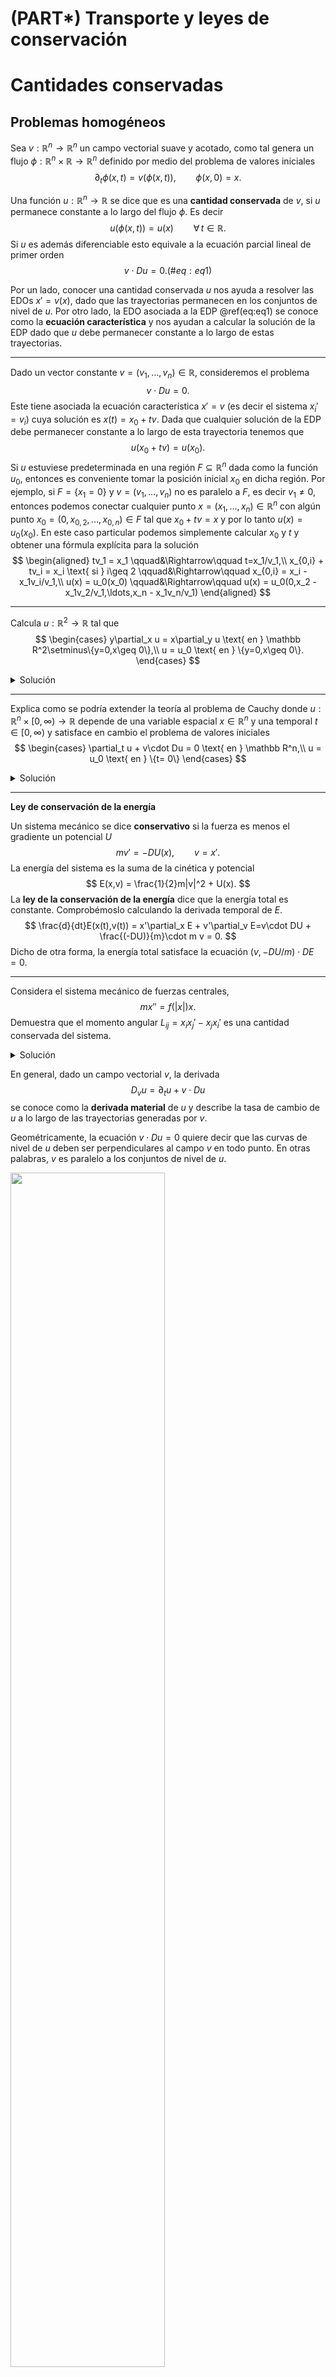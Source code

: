 # (PART\*) Transporte y leyes de conservación {-}

# Cantidades conservadas

## Problemas homogéneos

Sea $v:\mathbb R^n\to \mathbb R^n$ un campo vectorial suave y acotado, como tal genera un flujo $\phi:\mathbb R^n\times\mathbb R\to \mathbb R^n$ definido por medio del problema de valores iniciales
$$
\partial_t\phi(x,t) = v(\phi(x,t)), \qquad \phi(x,0)=x.
$$

Una función $u:\mathbb R^n\to \mathbb R$ se dice que es una **cantidad conservada** de $v$, si $u$ permanece constante a lo largo del flujo $\phi$. Es decir
$$
u(\phi(x,t)) = u(x) \qquad \forall \, t\in\mathbb R.
$$
Si $u$ es además diferenciable esto equivale a la ecuación parcial lineal de primer orden
$$
v \cdot Du = 0.
(\#eq:eq1)
$$

Por un lado, conocer una cantidad conservada $u$ nos ayuda a resolver las EDOs $x'=v(x)$, dado que las trayectorias permanecen en los conjuntos de nivel de $u$. Por otro lado, la EDO asociada a la EDP \@ref(eq:eq1) se conoce como la **ecuación característica** y nos ayudan a calcular la solución de la EDP dado que $u$ debe permanecer constante a lo largo de estas trayectorias.

---

:::{.example}
Dado un vector constante $v = (v_1,\ldots,v_n)\in \mathbb R$, consideremos el problema
$$
v\cdot Du = 0.
$$
Este tiene asociada la ecuación característica $x'=v$ (es decir el sistema $x_i'=v_i$) cuya solución es $x(t)=x_0+tv$. Dada que cualquier solución de la EDP debe permanecer constante a lo largo de esta trayectoria tenemos que
$$
u(x_0+tv) = u(x_0).
$$
Si $u$ estuviese predeterminada en una región $F\subseteq \mathbb R^n$ dada como la función $u_0$, entonces es conveniente tomar la posición inicial $x_0$ en dicha región. Por ejemplo, si $F = \{x_1=0\}$ y $v=(v_1,\ldots,v_n)$ no es paralelo a $F$, es decir $v_1\neq0$, entonces podemos conectar cualquier punto $x=(x_1,\ldots,x_n)\in\mathbb R^n$ con algún punto $x_0=(0,x_{0,2},\ldots,x_{0,n})\in F$ tal que $x_0+tv = x$ y por lo tanto $u(x) = u_0(x_0)$. En este caso particular podemos simplemente calcular $x_0$ y $t$ y obtener una fórmula explícita para la solución
$$
\begin{aligned}
tv_1 = x_1 \qquad&\Rightarrow\qquad t=x_1/v_1,\\
x_{0,i} + tv_i = x_i \text{ si } i\geq 2 \qquad&\Rightarrow\qquad x_{0,i} = x_i - x_1v_i/v_1,\\ 
u(x) = u_0(x_0) \qquad&\Rightarrow\qquad u(x) = u_0(0,x_2 - x_1v_2/v_1,\ldots,x_n - x_1v_n/v_1)
\end{aligned}
$$
:::

---

:::{.exercise}
Calcula $u:\mathbb R^2\to \mathbb R$ tal que
$$
\begin{cases}
y\partial_x u = x\partial_y u \text{ en } \mathbb R^2\setminus\{y=0,x\geq 0\},\\
u = u_0 \text{ en } \{y=0,x\geq 0\}.
\end{cases}
$$
:::

<details>
<summary>Solución</summary>
**EDO característica**
$$
x'=y, \qquad y'=-x
$$

**Flujo característico**
$$
x(t) = x_0 \cos t + y_0 \sin t, \qquad y(t) = - x_0 \sin t + y_0\cos t
$$

**Condición de borde:** $t=0$, $y_0=0$, y $x_0>0$
$$
u(x_0 \cos t + y_0 \sin t,- x_0 \sin t + y_0\cos t) = u_0(x_0)
$$

**Invertimos:** $(x,y)=x_0 \cos t + y_0 \sin t,- x_0 \sin t + y_0\cos t$ tal que en $t=0$, $x_0 \cos t + y_0 \sin t,- x_0 \sin t + y_0\cos t = (x_0,0) \in \{y=0,x\geq 0\}$. Por lo tanto $x_0=\sqrt{x^2+y^2}$, $y_0=0$, y
$$
u(x,y) = u_0(\sqrt{x^2+y^2})
$$
</details>

---

:::{.exercise}
Explica como se podría extender la teoría al problema de Cauchy donde $u:\mathbb R^n\times[0,\infty)\to \mathbb R$ depende de una variable espacial $x\in\mathbb R^n$ y una temporal $t\in[0,\infty)$ y satisface en cambio el problema de valores iniciales
$$
\begin{cases}
\partial_t u + v\cdot Du = 0 \text{ en } \mathbb R^n,\\
u = u_0 \text{ en } \{t= 0\}
\end{cases}
$$
:::

<details>
<summary>Solución</summary>
Consideramos a $t=x_0$ como una variable adicional, es decir tomamos el espacio de fase extendido. Por lo tanto
$$
\partial_t u + v\cdot Du = (1,v)\cdot(\partial_t u,Du) = (1,v)D_{x_0,x_1,\ldots,x_n}u.
$$
</details>

---

:::{.example}
**Ley de conservación de la energía**

Un sistema mecánico se dice **conservativo** si la fuerza es menos el gradiente un potencial $U$
$$
mv' = -DU(x), \qquad v=x'.
$$
La energía del sistema es la suma de la cinética y potencial
$$
E(x,v) = \frac{1}{2}m|v|^2 + U(x).
$$
La **ley de la conservación de la energía** dice que la energía total es constante. Comprobémoslo calculando la derivada temporal de $E$.
$$
\frac{d}{dt}E(x(t),v(t)) = x'\partial_x E + v'\partial_v E=v\cdot DU + \frac{(-DU)}{m}\cdot m v = 0.
$$
Dicho de otra forma, la energía total satisface la ecuación $(v,-DU/m)\cdot DE=0$.
:::

---

:::{.exercise}
Considera el sistema mecánico de fuerzas centrales,
$$
mx'' = f(|x|)x.
$$
Demuestra que el momento angular $L_{ij} = x_ix_j'-x_jx_i'$ es una cantidad conservada del sistema.
:::

<details>
<summary>Solución</summary>
Sea $v_i=x_i'$. Tenemos así $L_{ij} = x_iv_j-x_jv_i$ y el sistema de primer orden
$$
x'=v, \qquad v'=\frac{1}{m}f(|x|)x.
$$
Basta ver entonces que la siguiente derivada se anula
$$
\begin{aligned}
(v,\frac{1}{m}f(|x|)x)\cdot (D_xL_{ij},D_vL_{ij}) &= \sum_{k=1}^n v_k\partial_{x_k}L_{ij}+\frac{1}{m}f_k(|x|)x_k\partial_{v_k}L_{ij},\\
&= v_iv_j-v_jv_i + \frac{1}{m}f_i(|x|)(x_ix_j-x_jx_i),\\
&= 0.
\end{aligned}
$$
</details>

En general, dado un campo vectorial $v$, la derivada
$$
D_vu = \partial_tu+ v \cdot Du
$$
se conoce como la **derivada material** de $u$ y describe la tasa de cambio de $u$ a lo largo de las trayectorias generadas por $v$.

Geométricamente, la ecuación $v\cdot Du=0$ quiere decir que las curvas de nivel de $u$ deben ser perpendiculares al campo $v$ en todo punto. En otras palabras, $v$ es paralelo a los conjuntos de nivel de $u$.

![](conj_nivel_perp.png){width=70%}

### El teorema de Frobenius

Podemos también considerar sistemas de ecuaciones homogéneas de primer orden. Es decir, dados $k$ campos $v^{(1)},\ldots,v^{(k)}:\mathbb R^n\to\mathbb R^n$, buscamos una función $u:\mathbb R^n$ que satisfaga simultáneamente
$$
v^{(j)}\cdot Du = 0.
$$
Es decir que cada uno de los vectores $v^{(j)}$ son tangentes a los conjuntos de nivel de $u$. Cuando los campos son linealmente independientes, tenemos que estos asocian en cada punto un sub-espacio de dimensión $k$ que estos generan, esto se conoce como una **distribución**. Geométricamente, el sistema de EDPs quiere decir que los planos tangentes de los conjuntos de nivel de $u$ contienen a la distribución dada por los campos $v^{(1)},\ldots,v^{(k)}$.

Si el sistema tiene solución entonces necesariamente se debe cumplir que
$$
[v^{(i)},v^{(j)}] := \sum_{k=1}^n (v^{(i)}\cdot Dv^{(j)}_k-v^{(j)}\cdot Dv^{(i)}_k)e_k \perp Du
$$
Esto implica en particular que (a menos de que $u$ sea constante, lo cual es la solución trivial), $\{v^{(i)}\}_{i=1}^k\cup\{v^{(ij)}\}_{i,j=1}^k$ genera a lo sumo un espacio de dimensión $n-1$.

En general, el [Teorema de Frobenius](https://en.wikipedia.org/wiki/Frobenius_theorem_(differential_topology)) nos permite dar condiciones necesarias y suficientes para encontrar la solución general del sistema homogéneo.

## Problemas no-homogéneos

Puede darse también el caso de que la función $u$ no sea necesariamente constante a lo largo de las trayectorias de la EDO $x'=v(x)$, pero que sin embargo sus variaciones sean conocidas en función de la posición en la trayectoria.

---

:::{.example}
Si $u(x_0)$ denota el tiempo que tarda la trayectoria que parte de la posición inicial $x_0$ en llegar a un dado conjunto $F$, entonces a lo largo de una solución $z(t) := u(x(t))$ tiene derivada igual a $-1$. Es decir que satisface la ecuación no-homogénea
$$
v\cdot Du = -1.
$$
:::

---

En general podemos aplicar un razonamiento similar a la ecuación no-homogénea
$$
v\cdot Du = f(x).
(\#eq:eq2)
$$
La ecuación característica de \@ref(eq:eq2) sigue siendo $x'=v(x)$, sin embargo $z(t) = u(x(t))$ ahora no es constante a lo largo de una curva característica. En cambio $z$ satisface $z'=f(x)$. Podemos decir así que las ecuaciones características están dadas en verdad por un sistema débilmente acoplado
$$
\begin{cases}
x'= v(x),\\
z' = f(x).
\end{cases}
$$

Se dice que es débilmente acoplado porque por lo menos la ecuación $x'=v(x)$ es independiente de $z$. Para resolver el sistema uno puede comenzar resolviendo el problema para $x$ y luego substituir este resultado en la ecuación para $z$ la cual se puede resolver por medio de una integración
$$
z(t) = z_0 + \int_{0}^t f(x(s))ds.
$$

---

:::{.example}
Consideremos el sistema de ecuaciones
$$
x' = f(x,y),\qquad
y' = g(x,y).
$$
La trayectoria del sistema consiste del lugar geométrico trazado por la solución. La ecuación se dice **exacta** si las trayectorias son el conjunto de nivel de una función $u$, equivalentemente el campo $(f,g)$ debe ser perpendicular a $(\partial_xu,\partial_y u)$. Esto sucede en particular si $(f,g) = (-\partial_y u,\partial_x u)$ lo cual implica $\operatorname{div}((f,g))= \partial_x f+\partial_y g=0$. Esta hipótesis no solamente es necesaria, si no también suficiente ([Poincaré](#ley-de-ciclos)) para encontrar $u$ tal que
$$
g(x,y) = \partial_x u \quad \text{y} \quad -f(x,y) = \partial_y u.
$$

Veamos que efectivamente $u$ es constante a lo largo de las trayectorias
$$
\frac{d}{dt}u(x(t),y(t)) = x'\partial_xu + y'\partial_yu = f(x,y)g(x,y) - g(x,y)f(x,y) = 0.
$$
:::

---

:::{.example}
Un función $f = (u(x,y),v(x,y)):\mathbb{C}\to\mathbb{C}$ es **holomorfa** si satisface las **ecuaciones de Cauchy-Riemann**
$$
\partial_x u = \partial_y v, \qquad \partial_y u = - \partial_x v.
$$
Estas implican que $u$ y $v$ son funciones armónicas
$$
(\partial_x^2+\partial_y^2)u=(\partial_x^2+\partial_y^2)v=0,
$$
y adicionalmente sus conjuntos de nivel son ortogonales entre si. Sus gradientes son exactamente rotaciones de 90 grados uno del otro.

Dada una función armónica $u:\mathbb{C}\to\mathbb R$, es posible construir una función armónica $v$ tal que $Dv = (-\partial_y u,\partial_x u)$. Estas se conocen como los conjugados armónico de $u$. Cualesquiera dos conjugados de la misma función $u$ difieren por una constante.

Por ejemplo, tomemos la función armónica $u(x,y) = x^2-y^2$. Debemos así resolver $\partial_x v = 2y$ y $\partial_y v=2x$. De la primera ecuación obtenemos $v = 2xy+\varphi(y)$ y por lo tanto $2x=2x+C'(y)$ lo cual implica que $C$ es constante. Concluímos así que $v(x,y) = 2xy+C$ es el conjungado armónico de $u$.
:::

---

:::{.exercise}
Calcula el conjugado armónico de las siguientes funciones:

- $u(x,y) = x^3-3xy^2$,

- $u(x,y) = e^{x}\cos y$,

- $u(x,y) = \ln(x^2+y^2)$.
:::

<details>
<summary>Solución</summary>
</details>

---

---

:::{.exercise}
Calcula el tiempo que se toma la curva $(x(t),y(t))$ que parte de $(x_0,y_0)$ en llegar a $F=\{y=0,x\geq0\}$ si esta se mueve según la ecuación diferencial
$$
x'=-y, \qquad y'=x.
$$
Usa esta información para resolver
$$
y\partial_xu-x\partial_yu=1 \text{ en } \mathbb R^2\setminus F,\\
u=0 \text{ en } F
$$
¿Tiene sentido que $u$ sea discontinua en $F$?
:::

<details>
<summary>Solución</summary>
</details>

## Problemas semi-lineales

Generalizando la idea de las ecuaciones no-homogéneas, puede darse el caso de que las variaciones de $z(t) = u(x(t))$ dependan de $x$ y también de la misma $z=u(x)$. Por ejemplo, la ecuación $z'=-cz$ aparece cuando $z$ representa una ganancia descontada con taza $c$ que se obtiene cuando la trayectoria llega a una dada región $F$.

Consideremos la ecuación
$$
v\cdot Du = f(u,x).
$$
Se dice que es **semi-lineal** dado que el operador asociado a las derivadas de orden mayor (en este caso uno) es lineal y solamente depende de $x$, sin embargo el problema puede presentar combinaciones no-lineales en $u$ dadas por $f$.

Las ecuaciones características vuelven a ser un sistema débilmente acoplado dado por
$$
\begin{cases}
x'= v(x),\\
z' = f(z,x).
\end{cases}
$$
En este caso, también se puede proceder resolviendo primero la ecuación para $x$ y sustituyendo el resultado en la ecuación para $z$. Sin embargo, el último paso requiere resolver una ecuación no-homogénea para $z$ y no simplemente calcular una integral.

---

:::{.exercise}
Dado el campo vectorial $v=(ax+by,cx+dy)$ en el plano, resuelve el problema de valores iniciales
$$
\begin{cases}
\partial_t u + \operatorname{div}(vu) =0 \text{ en }\mathbb R^2\times (0,\infty),\\
u=u_0 \text{ en } \{t=0\}
\end{cases}
$$
Demuestra que si $\int_{\mathbb R^2}u_0(x,y)dxdy<\infty$, entonces $m(t) = \int_{\mathbb R^2}u(x,y,t)dxdy$ permanece constante.
:::

<details>
<summary>Solución</summary>
</details>

## Problemas cuasi-lineales

Finalmente consideramos el caso donde el campo $v$ también depende de $u$. Esto hace que la EDO y la EDP estén estrechamente acopladas.

---

:::{.example}
La ecuación de **Burgers** modela la ley de inercia de un fluído (incompresible y de densidad uniforme) con velocidad $u(x,t)$ en la posición $x \in \mathbb R$ y en tiempo $t \in \mathbb R$. Para decir que el momento es una cantidad conservada a lo largo del flujo usamos que
$$
\partial_t u + u \partial_x u =0.
$$
:::

---

En el caso general
$$
v(u,x)\cdot Du = f(u,x)
$$
decimos que la ecuación es **cuasi-lineal**. Esto quiere decir que el operador asociado a las derivadas de orden mayor es lineal, pero puede depender en este caso de $u$. Como es de esperarse la ecuación característica es ahora un sistema fuertemente acoplado
$$
\begin{cases}
x'= v(z,x),\\
z'=f(z,x).
\end{cases}
$$

---

:::{.exercise}
¿Qué relación guarda la ecuación de Burgers (EDP: $\partial_t u + u \partial_x u =f$) con la ley de Newton (EDO: $x'' = f$)?
:::

<details>
<summary>Solución</summary>
</details>

---

En los casos de las ecuaciones semi-lineales encontramos que las curvas características que se corresponden a la ecuación $x'=v(x)$ fibran el dominio, es decir lo cubren de forma disjunta bajo hipótesis regularidad y crecimiento para el campo vectorial.

El caso de las ecuaciones características para problemas estrictamente cuasi-lineales, es decir de la forma
$$
\begin{cases}
x'= v(z,x),\\
z'=f(z,x),
\end{cases}
$$
es radicalmente distinto. El teorema de unicidad garantiza que las trayectorias son disjuntas, ***pero en el sistema de coordenadas $(x,z)$***, las proyecciones en el hiper-plano de las $x$'s ***puede tener intersecciones***. Esto implica que las soluciones de la EDP pasan a ser funciones multi-valuadas. En la práctica decimos que las soluciones están definidas hasta el primer momento en que ocurre una colisión en las características.

---

:::{.exercise}
Encuentra el valor más grande posible para $T$ tal que el siguiente problema de valores iniciales tiene solución en el intervalo $[0,T)$
$$
\begin{cases}
\partial_tu + u\partial_x u = -\sin x \text{ en } \mathbb R\times(0,T)\\
u=0 \text{ en } \{t=0\}
\end{cases}
$$
:::

<details>
<summary>Solución</summary>
</details>